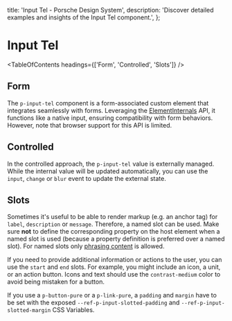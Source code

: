 
  title: 'Input Tel - Porsche Design System',
  description: 'Discover detailed examples and insights of the Input Tel component.',
};

# Input Tel <ComponentStatus tagName="p-input-tel"></ComponentStatus>

<TableOfContents headings={['Form', 'Controlled', 'Slots']} />

## Form

The `p-input-tel` component is a form-associated custom element that integrates seamlessly with forms. Leveraging the
[ElementInternals](https://developer.mozilla.org/en-US/docs/Web/API/ElementInternals) API, it functions like a native
input, ensuring compatibility with form behaviors. However, note that browser support for this API is limited.

<ComponentExample codeSample={inputTelExample} />

## Controlled

In the controlled approach, the `p-input-tel` value is externally managed. While the internal value will be updated
automatically, you can use the `input`, `change` or `blur` event to update the external state.

<ComponentExample codeSample={inputTelExampleControlled} />

## Slots

Sometimes it's useful to be able to render markup (e.g. an anchor tag) for `label`, `description` or `message`.
Therefore, a named slot can be used. Make sure **not** to define the corresponding property on the host element when a
named slot is used (because a property definition is preferred over a named slot). For named slots only
[phrasing content](https://developer.mozilla.org/en-US/docs/Web/Guide/HTML/Content_categories#Phrasing_content) is
allowed.

If you need to provide additional information or actions to the user, you can use the `start` and `end` slots. For
example, you might include an icon, a unit, or an action button. Icons and text should use the `contrast-medium` color
to avoid being mistaken for a button.

If you use a `p-button-pure` or a `p-link-pure`, a `padding` and `margin` have to be set with the exposed
`--ref-p-input-slotted-padding` and `--ref-p-input-slotted-margin` CSS Variables.

<ComponentStory story={inputTelStorySlots} />
